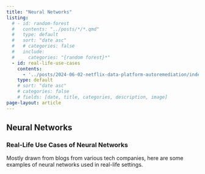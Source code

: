 ```yaml
---
title: "Neural Networks"
listing:
  # - id: random-forest
  #   contents: "../posts/*/*.qmd"
  #   type: default
  #   sort: "date asc"
  #   # categories: false
  #   include:
  #     categories: "{random forest}*"
  - id: real-life-use-cases
    contents:
      - '../posts/2024-06-02-netflix-data-platform-autoremediation/index.qmd'
    type: default
    # sort: "date asc"
    # categories: false
    # fields: [date, title, categories, description, image]
page-layout: article
---
```


## Neural Networks

<!-- ### Random Forest

The random forest algorithm has been around since the 90s, and according to
Kaggle surveys, ...
<br>
<br>

:::{#random-forest}
::: -->

### Real-Life Use Cases of Neural Networks

Mostly drawn from blogs from various tech companies, here are some
examples of neural networks used in real-life settings.
<br>
<br>

:::{#real-life-use-cases}
:::
